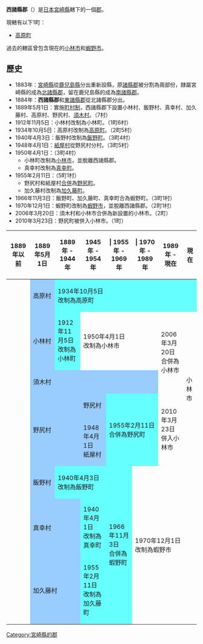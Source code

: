 {{日本郡
| 郡 = 西諸縣郡
| 日文原名 = 西諸県郡
| 平假名 = にしもろかたぐん
| 羅馬字拼音 = Nishimorokata-gun
| 地圖 =[[File:Takaharu_in_Miyazaki_Prefecture.png|250px]]
| 都道府縣 = 宮崎縣
| 編號 = 
| 町 = 1
| 村 = 
| 經度 = 
| 緯度 = 
| 註記 = 
|}}
'''西諸縣郡'''（{{jpn|j=西諸県郡|hg=にしもろかたぐん|rm=Nishimorokata gun|f=y}}）是[[日本|日本]][[宮崎縣|宮崎縣]]轄下的一個[[郡|郡]]。

現轄有以下1町：
* [[高原町|高原町]]

過去的轄區曾包含現在的[[小林市|小林市]]和[[蝦野市|蝦野市]]。

==歷史==
* 1883年：[[宮崎縣|宮崎縣]]從[[鹿兒島縣|鹿兒島縣]]分出重新設縣，原[[諸縣郡|諸縣郡]]被分割為兩部份，隸屬宮崎縣的成為[[北諸縣郡|北諸縣郡]]，留在鹿兒島縣的成為[[南諸縣郡|南諸縣郡]]。
* 1884年：'''西諸縣郡'''和[[東諸縣郡|東諸縣郡]]從北諸縣郡分出。
* 1889年5月1日：實施[[町村制|町村制]]，西諸縣郡下設置小林村、飯野村、真幸村、加久藤村、高原村、野尻村、[[須木村|須木村]]。（7村）
* 1912年11月5日：小林村改制為小林町。（1町6村）
* 1934年10月5日：高原村改制為[[高原町|高原町]]。（2町5村）
* 1940年4月3日：飯野村改制為[[飯野町|飯野町]]。（3町4村）
* 1948年4月1日：[[紙屋村|紙屋村]]從野尻村分村。（3町5村）
* 1950年4月1日：（3町4村）
** 小林町改制為[[小林市|小林市]]，並脫離西諸縣郡。
** 真幸村改制為[[真幸町|真幸町]]。
* 1955年2月11日：（5町1村）
** 野尻村和紙屋村[[市町村合併|合併]]為[[野尻町|野尻町]]。
** 加久藤村改制為[[加久藤町|加久藤町]]。
* 1966年11月3日：飯野町、加久藤町、真幸町合為蝦野町。（3町1村）
* 1970年12月1日：蝦野町改制為[[蝦野市|蝦野市]]，並脫離西諸縣郡。（2町1村）
* 2006年3月20日：須木村和小林市合併為新設置的小林市。（2町）
* 2010年3月23日：野尻町被併入小林市。（1町）

{| class="wikitable" style="font-size:x-small"
! 1889年以前
! 1889年5月1日
! 1889年 - 1944年
! 1945年 - 1954年
! | 1955年 - 1969年
! | 1970年 - 1989年
! 1989年 - 現在
!現在
|-
|
| style="background-color:#9cf;" | 高原村
| colspan=6 style="background-color:#6ff;" | 1934年10月5日<br />改制為高原町
|-
|
| style="background-color:#9cf;" | 小林村
| style="background-color:#6ff;" | 1912年11月5日<br />改制為小林町
| colspan=3 | 1950年4月1日<br />改制為小林市
| rowspan="2" | 2006年3月20日<br />合併為小林市
| rowspan=4 | 小林市
|-
|
| colspan=5 style="background-color:#9cf;" | 須木村
|-
| rowspan=2 | 
| colspan="2" rowspan="2" style="background-color:#9cf;" | 野尻村
| style="background-color:#9cf;" | 野尻村
| rowspan="2" colspan="2" style="background-color:#6ff;" | 1955年2月11日<br />合併為野尻町
| rowspan="2" | 2010年3月23日<br />併入小林市
|-
| style="background-color:#9cf;" | 1948年4月1日<br />紙屋村
|-
|
| style="background-color:#9cf;" | 飯野村
| colspan=2 style="background-color:#6ff;" | 1940年4月3日<br />改制為飯野町
| rowspan="3" style="background-color:#6ff;" | 1966年11月3日<br />合併為蝦野町
| colspan=3 rowspan="3" | 1970年12月1日<br />改制為蝦野市
|-
|
| colspan=2 style="background-color:#9cf;" | 真幸村
| style="background-color:#6ff;" | 1940年4月1日<br />改制為真幸町
|-
|
| colspan=2 style="background-color:#9cf;" | 加久藤村
| style="background-color:#6ff;" | 1955年2月11日<br />改制為加久藤町
|}

{{宮崎縣}}

[[Category:宮崎縣的郡|Category:宮崎縣的郡]]